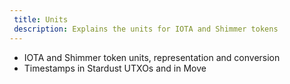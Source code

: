 ```yaml
---
 title: Units
 description: Explains the units for IOTA and Shimmer tokens
---
```


 - IOTA and Shimmer token units, representation and conversion
 - Timestamps in Stardust UTXOs and in Move